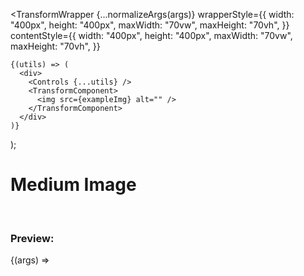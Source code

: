 


  <TransformWrapper
    {...normalizeArgs(args)}
    wrapperStyle={{
      width: "400px",
      height: "400px",
      maxWidth: "70vw",
      maxHeight: "70vh",
    }}
    contentStyle={{
      width: "400px",
      height: "400px",
      maxWidth: "70vw",
      maxHeight: "70vh",
    }}
  >
    {(utils) => (
      <div>
        <Controls {...utils} />
        <TransformComponent>
          <img src={exampleImg} alt="" />
        </TransformComponent>
      </div>
    )}
  </TransformWrapper>
);

<Meta
  title="Examples/Medium Image"
  component={TransformWrapper}
  argTypes={argsTypes}
/>

# Medium Image

<br />

### Preview:

<Canvas>
  <Story name="Medium Image">{(args) => <Template {...args} />}</Story>
</Canvas>

## Component API

<ArgsTable story="Medium Image" />
